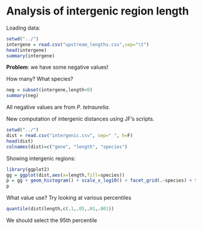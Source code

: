 Analysis of intergenic region length
========================================================

Loading data:
```r
setwd("../")
intergene = read.csv("upstream_lengths.csv",sep="\t")
head(intergene)
summary(intergene)
```
**Problem**: we have some negative values!

How many? What species?

```r
neg = subset(intergene,length<0)
summary(neg)
```

All negative values are from *P. tetraurelia*.

New computation of intergenic distances using JF's scripts.
```r
setwd("../")
dist = read.csv("intergenic.csv", sep=" ", h=F)
head(dist)
colnames(dist)=c("gene", "length", "species")
```

Showing intergenic regions:

```r
library(ggplot2)
gg = ggplot(dist,aes(x=length,fill=species))
p = gg + geom_histogram() + scale_x_log10() + facet_grid(.~species) + theme_bw() + labs(x="Length of intergenic region (nt)", y="Count", title=expression(paste("Intergenic regions in ", italic("Paramecium"))))
p
```

What value use? Try looking at various percentiles
```r
quantile(dist$length,c(.1,.05,.01,.001))
```

We should select the 95th percentile
